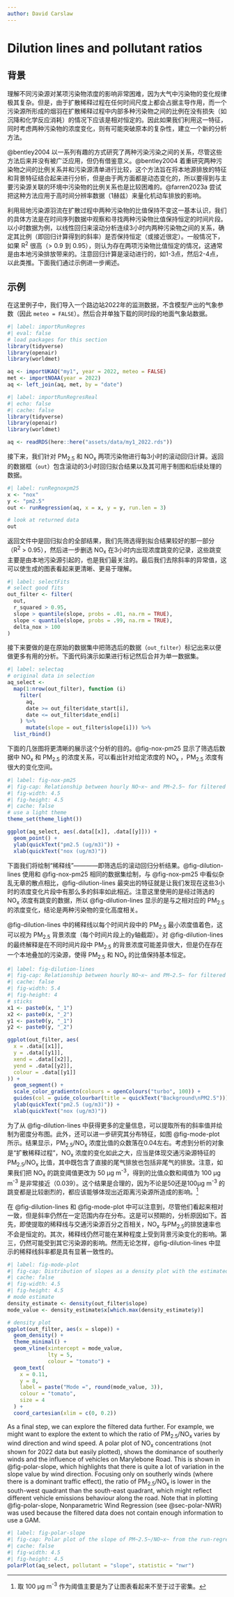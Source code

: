 ```yaml
---
author: David Carslaw
---
```


# Dilution lines and pollutant ratios {#sec-runRegression}

## 背景 {#run-regression-sec-timePropBack}

理解不同污染源对某项污染物浓度的影响非常困难，因为大气中污染物的变化规律极其复杂。但是，由于扩散稀释过程在任何时间尺度上都会占据主导作用，而一个污染源所形成的烟羽在扩散稀释过程中内部多种污染物之间的比例在没有损失（如沉降和化学反应消耗）的情况下应该是相对恒定的。因此如果我们利用这一特征，同时考虑两种污染物的浓度变化，则有可能突破原本的复杂性，建立一个新的分析方法。

@bentley2004 以一系列有趣的方式研究了两种污染污染之间的关系，尽管这些方法后来并没有被广泛应用，但仍有借鉴意义。@bentley2004 着重研究两种污染物之间的比例关系并和污染源清单进行比较，这个方法旨在将本地源排放的特征和背景特征结合起来进行分析，但是由于两方面都是动态变化的，所以要得到与主要污染源关联的环境中污染物的比例关系也是比较困难的。@farren2023a 尝试把这种方法应用于高时间分辨率数据（1赫兹）来量化机动车排放的影响。

利用局地污染源羽流在扩散过程中两种污染物的比值保持不变这一基本认识，我们的具体方法是在时间序列数据中观察和寻找两种污染物比值保持恒定的时间片段。以小时数据为例，以线性回归来滚动分析连续3小时内两种污染物之间的关系，确定其比例（即回归计算得到的斜率）是否保持恒定（或接近很定）。一般情况下，如果 R^2^ 很高（\> 0.9 到 0.95），则认为存在两项污染物比值恒定的情况，这通常是由本地污染排放带来的。注意回归计算是滚动进行的，如1-3点，然后2-4点，以此类推。下面我们通过示例进一步阐述。

## 示例 {#run-regression-sec-timePropEx}

在这里例子中，我们导入一个路边站2022年的监测数据，不含模型产出的气象参数（因此 `meteo = FALSE`）。然后合并单独下载的同时段的地面气象站数据。

```r
#| label: importRunRegres
#| eval: false
# load packages for this section
library(tidyverse)
library(openair)
library(worldmet)

aq <- importUKAQ("my1", year = 2022, meteo = FALSE)
met <- importNOAA(year = 2022)
aq <- left_join(aq, met, by = "date")

```

```r
#| label: importRunRegresReal
#| echo: false
#| cache: false
library(tidyverse)
library(openair)
library(worldmet)

aq <- readRDS(here::here("assets/data/my1_2022.rds"))
```

接下来，我们针对 PM~2.5~ 和 NO~x~ 两项污染物进行每3小时的滚动回归计算。返回的数据框（`out`）包含滚动的3小时回归拟合结果以及其可用于制图和后续处理的数据。

```r
#| label: runRegnoxpm25
x <- "nox"
y <- "pm2.5"
out <- runRegression(aq, x = x, y = y, run.len = 3)

# look at returned data
out
```

返回文件中是回归拟合的全部结果，我们先筛选得到拟合结果较好的那一部分（R^2^ \> 0.95），然后进一步删选 NO~x~ 在3小时内出现浓度跳变的记录，这些跳变主要是由本地污染源引起的，也是我们最关注的。最后我们去除斜率的异常值，这可以使生成的图表看起来更清晰、更易于理解。

```r
#| label: selectFits
# select good fits
out_filter <- filter(
  out,
  r_squared > 0.95,
  slope > quantile(slope, probs = .01, na.rm = TRUE),
  slope < quantile(slope, probs = .99, na.rm = TRUE),
  delta_nox > 100
)
```

接下来要做的是在原始的数据集中把筛选后的数据（`out_filter`）标记出来以便做更多有用的分析。下面代码演示如果进行标记然后合并为单一数据集。


```r
#| label: selectaq
# original data in selection
aq_select <-
  map(1:nrow(out_filter), function (i)
    filter(
      aq,
      date >= out_filter$date_start[i],
      date <= out_filter$date_end[i]
    ) %>%
      mutate(slope = out_filter$slope[i])) %>%
  list_rbind()
```

下面的几张图将更清晰的展示这个分析的目的。@fig-nox-pm25 显示了筛选后数据中 NO~x~ 和 PM~2.5~ 的浓度关系，可以看出针对给定浓度的 NO~x~ ，PM~2.5~ 浓度有很大的变化空间。

```r
#| label: fig-nox-pm25
#| fig-cap: Relationship between hourly NO~x~ and PM~2.5~ for filtered data at Marylebone Road for 2022.
#| fig-width: 4.5
#| fig-height: 4.5
#| cache: false
# use a light theme
theme_set(theme_light())

ggplot(aq_select, aes(.data[[x]], .data[[y]])) + 
  geom_point() +
  ylab(quickText("pm2.5 (ug/m3)")) +
  xlab(quickText("nox (ug/m3)"))
```

下面我们将绘制“稀释线”————即筛选后的滚动回归分析结果。@fig-dilution-lines 使用和 @fig-nox-pm25 相同的数据集绘制，与 @fig-nox-pm25 中看似杂乱无章的散点相比，@fig-dilution-lines 最突出的特征就是让我们发现在这些3小时的浓度变化片段中有那么多的斜率如此相近。注意这里使用的是经过筛选的 NO~x~ 浓度有跳变的数据，所以 @fig-dilution-lines 显示的是与之相对应的 PM~2.5~ 的浓度变化，结论是两种污染物的变化高度相关。

@fig-dilution-lines 中的稀释线以每个时间片段中的 PM~2.5~ 最小浓度值着色，这可以视为 PM~2.5~ 背景浓度（每个时间片段上的y轴截距）。对 @fig-dilution-lines 的最终解释是在不同时间片段中 PM~2.5~ 的背景浓度可能差异很大，但是仍在存在一个本地叠加的污染源，使得 PM~2.5~ 和 NO~x~ 的比值保持基本恒定。

```r
#| label: fig-dilution-lines
#| fig-cap: Relationship between hourly NO~x~ and PM~2.5~ for filtered data at Marylebone Road for 2022. In this case the 3-hour 'dilution lines' are shown where the linear regression R^2^ is > 0.95 and the change in NO~x~ is > 100 μg m^-3^.
#| cache: false
#| fig-width: 5.4
#| fig-height: 4
# sticks
x1 <- paste0(x, "_1")
x2 <- paste0(x, "_2")
y1 <- paste0(y, "_1")
y2 <- paste0(y, "_2")

ggplot(out_filter, aes(
  x = .data[[x1]],
  y = .data[[y1]],
  xend = .data[[x2]],
  yend = .data[[y2]], 
  colour = .data[[y1]]
)) +
  geom_segment() +
  scale_color_gradientn(colours = openColours("turbo", 100)) +
  guides(col = guide_colourbar(title = quickText("Background\nPM2.5"))) +
  ylab(quickText("pm2.5 (ug/m3)")) +
  xlab(quickText("nox (ug/m3)"))
```

为了从 @fig-dilution-lines 中获得更多的定量信息，可以提取所有的斜率值并绘制为密度分布图。此外，还可以进一步研究其分布特征，如图 @fig-mode-plot 所示。结果显示，PM~2.5~/NO~x~ 浓度比值的众数落在0.04左右。考虑到分析的对象是“扩散稀释过程”，NO~x~ 浓度的变化如此之大，应当是体现交通污染源特征的 PM~2.5~/NO~x~ 比值，其中既包含了直接的尾气排放也包括非尾气的排放。注意，如果我们把 NO~x~ 的跳变阈值更改为 50 μg m^-3^，得到的比值众数和阈值为 100 μg m^-3^ 是非常接近（0.039）。这个结果是合理的，因为不论是50还是100μg m^-3^ 的跳变都是比较剧烈的，都应该能够体现出近距离污染源所造成的影响。[^run-regression-1]

[^run-regression-1]: 取 100 μg m^-3^ 作为阈值主要是为了让图表看起来不至于过于密集。

在 @fig-dilution-lines 和 @fig-mode-plot 中可以注意到，尽管他们看起来相对一致，但是斜率仍然在一定范围内存在分布。这是可以预期的，分析原因如下。首先，即使提取的稀释线与交通污染源百分之百相关，NO~x~ 与PM~2.5~的排放速率也不会是恒定的。其次，稀释线仍然可能在某种程度上受到背景污染变化的影响。第三，仍然可能受到其它污染源的影响。然而无论怎样，@fig-dilution-lines 中显示的稀释线斜率都是具有显著一致性的。

```r
#| label: fig-mode-plot
#| fig-cap: Distribution of slopes as a density plot with the estimated mode value of the slopes shown.
#| cache: false
#| fig-width: 4.5
#| fig-height: 4.5
# mode estimate
density_estimate <- density(out_filter$slope)
mode_value <- density_estimate$x[which.max(density_estimate$y)]

# density plot
ggplot(out_filter, aes(x = slope)) +
  geom_density() +
  theme_minimal() +
  geom_vline(xintercept = mode_value,
             lty = 5,
             colour = "tomato") +
  geom_text(
    x = 0.11,
    y = 8,
    label = paste("Mode =", round(mode_value, 3)),
    colour = "tomato",
    size = 4
  ) +
  coord_cartesian(xlim = c(0, 0.2))

```

As a final step, we can explore the filtered data further. For example, we might want to explore the extent to which the ratio of PM~2.5~/NO~x~ varies by wind direction and wind speed. A polar plot of NO~x~ concentrations (not shown for 2022 data but easily plotted), shows the dominance of southerly winds and the influence of vehicles on Marylebone Road. This is shown in @fig-polar-slope, which highlights that there is quite a lot of variation in the slope value by wind direction. Focusing only on southerly winds (where there is a dominant traffic effect), the ratio of PM~2.5~/NO~x~ is lower in the south-west quadrant than the south-east quadrant, which might reflect different vehicle emissions behaviour along the road. Note that in plotting @fig-polar-slope, Nonparametric Wind Regression (see @sec-polar-NWR) was used because the filtered data does not contain enough information to use a GAM.

```r
#| label: fig-polar-slope
#| fig-cap: Polar plot of the slope of PM~2.5~/NO~x~ from the run-regression analysis using filtered data. Note that 
#| cache: false
#| fig-width: 4.5
#| fig-height: 4.5
polarPlot(aq_select, pollutant = "slope", statistic = "nwr")
```
